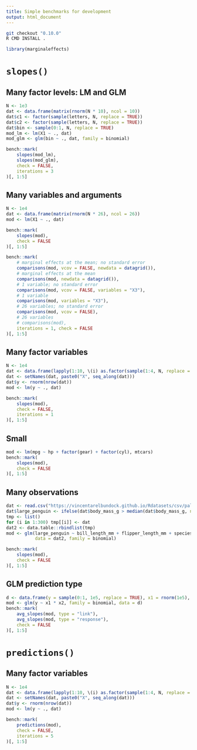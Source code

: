 ```yaml
---
title: Simple benchmarks for development
output: html_document
---
```



```sh
git checkout "0.10.0"
R CMD INSTALL .
```

```r
library(marginaleffects)
```

# `slopes()`

## Many factor levels: LM and GLM

```r
N <- 1e3
dat <- data.frame(matrix(rnorm(N * 10), ncol = 10))
dat$c1 <- factor(sample(letters, N, replace = TRUE))
dat$c2 <- factor(sample(letters, N, replace = TRUE))
dat$bin <- sample(0:1, N, replace = TRUE)
mod_lm <- lm(X1 ~ ., dat)
mod_glm <- glm(bin ~ ., dat, family = binomial)

bench::mark(
    slopes(mod_lm),
    slopes(mod_glm),
    check = FALSE,
    iterations = 3
)[, 1:5]
```

## Many variables and arguments

```r
N <- 1e4
dat <- data.frame(matrix(rnorm(N * 26), ncol = 26))
mod <- lm(X1 ~ ., dat)

bench::mark(
    slopes(mod),
    check = FALSE
)[, 1:5]

bench::mark(
    # marginal effects at the mean; no standard error
    comparisons(mod, vcov = FALSE, newdata = datagrid()),
    # marginal effects at the mean
    comparisons(mod, newdata = datagrid()),
    # 1 variable; no standard error
    comparisons(mod, vcov = FALSE, variables = "X3"),
    # 1 variable
    comparisons(mod, variables = "X3"),
    # 26 variables; no standard error
    comparisons(mod, vcov = FALSE),
    # 26 variables
    # comparisons(mod),
    iterations = 1, check = FALSE
)[, 1:5]
```

## Many factor variables

```r
N <- 1e4
dat <- data.frame(lapply(1:10, \(i) as.factor(sample(1:4, N, replace = TRUE))))
dat <- setNames(dat, paste0("X", seq_along(dat)))
dat$y <- rnorm(nrow(dat))
mod <- lm(y ~ ., dat)

bench::mark(
    slopes(mod),
    check = FALSE,
    iterations = 1
)[, 1:5]
```

## Small

```r
mod <- lm(mpg ~ hp + factor(gear) + factor(cyl), mtcars)
bench::mark(
    slopes(mod),
    check = FALSE
)[, 1:5]
```

## Many observations

```r
dat <- read.csv("https://vincentarelbundock.github.io/Rdatasets/csv/palmerpenguins/penguins.csv")
dat$large_penguin <- ifelse(dat$body_mass_g > median(dat$body_mass_g, na.rm = TRUE), 1, 0)
tmp <- list()
for (i in 1:300) tmp[[i]] <- dat
dat2 <- data.table::rbindlist(tmp)
mod <- glm(large_penguin ~ bill_length_mm + flipper_length_mm + species,
           data = dat2, family = binomial)

bench::mark(
    slopes(mod),
    check = FALSE
)[, 1:5]
```

## GLM prediction type

```r
d <- data.frame(y = sample(0:1, 1e5, replace = TRUE), x1 = rnorm(1e5), x2 = rnorm(1e5))
mod <- glm(y ~ x1 * x2, family = binomial, data = d)
bench::mark(
    avg_slopes(mod, type = "link"),
    avg_slopes(mod, type = "response"),
    check = FALSE
)[, 1:5]
```

# `predictions()`

## Many factor variables

```r
N <- 1e4
dat <- data.frame(lapply(1:10, \(i) as.factor(sample(1:4, N, replace = TRUE))))
dat <- setNames(dat, paste0("X", seq_along(dat)))
dat$y <- rnorm(nrow(dat))
mod <- lm(y ~ ., dat)

bench::mark(
    predictions(mod),
    check = FALSE,
    iterations = 5
)[, 1:5]
```